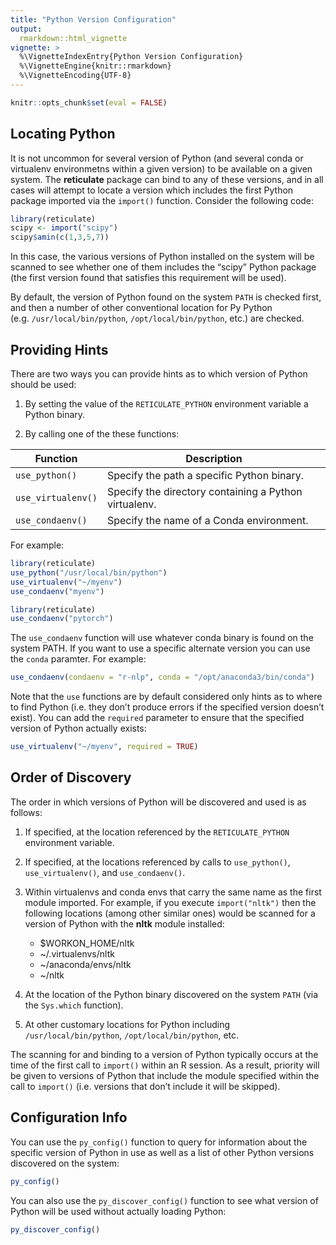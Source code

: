 ```yaml
---
title: "Python Version Configuration"
output: 
  rmarkdown::html_vignette
vignette: >
  %\VignetteIndexEntry{Python Version Configuration}
  %\VignetteEngine{knitr::rmarkdown}
  %\VignetteEncoding{UTF-8}
---
```




```r
knitr::opts_chunk$set(eval = FALSE)
```

## Locating Python

It is not uncommon for several version of Python (and several conda or virtualenv environmetns within a given version) to be available on a given system. The **reticulate** package can bind to any of these versions, and in all cases will attempt to locate a version which includes the first Python package imported via the `import()` function. Consider the following code:

```r
library(reticulate)
scipy <- import("scipy")
scipy$amin(c(1,3,5,7))
```

In this case, the various versions of Python installed on the system will be scanned to see whether one of them includes the "scipy" Python package (the first version found that satisfies this requirement will be used).

By default, the version of Python found on the system `PATH` is checked first, and then a number of other conventional location for Py Python (e.g. `/usr/local/bin/python`, `/opt/local/bin/python`, etc.) are checked.

## Providing Hints

There are two ways you can provide hints as to which version of Python should be used:

1. By setting the value of the `RETICULATE_PYTHON` environment variable a Python binary.

2. By calling one of the these functions:

  | Function  | Description | 
  |----------------|------------------------------------------------------------------|
  | `use_python()` | Specify the path a specific Python binary. | 
  | `use_virtualenv()` | Specify the directory containing a Python virtualenv. | 
  | `use_condaenv()` | Specify the name of a Conda environment. | 

For example:

```r
library(reticulate)
use_python("/usr/local/bin/python")
use_virtualenv("~/myenv")
use_condaenv("myenv")
```

```r
library(reticulate)
use_condaenv("pytorch")
```


The `use_condaenv` function will use whatever conda binary is found on the system PATH. If you want to use a specific alternate version you can use the `conda` paramter. For example:

```r
use_condaenv(condaenv = "r-nlp", conda = "/opt/anaconda3/bin/conda")
```

Note that the `use` functions are by default considered only hints as to where to find Python (i.e. they don't produce errors if the specified version doesn't exist). You can add the `required` parameter to ensure that the specified version of Python actually exists:

```r
use_virtualenv("~/myenv", required = TRUE)
```

## Order of Discovery

The order in which versions of Python will be discovered and used is as follows:

1.  If specified, at the location referenced by the `RETICULATE_PYTHON` environment variable.

2.  If specified, at the locations referenced by calls to `use_python()`, `use_virtualenv()`, and `use_condaenv()`.

3. Within virtualenvs and conda envs that carry the same name as the first module imported. For example, if you execute `import("nltk")` then the following locations (among other similar ones) would be scanned for a version of Python with the **nltk** module installed:

    - $WORKON_HOME/nltk
    - ~/.virtualenvs/nltk
    - ~/anaconda/envs/nltk
    - ~/nltk

4.  At the location of the Python binary discovered on the system `PATH` (via the `Sys.which` function).

5.  At other customary locations for Python including `/usr/local/bin/python`, `/opt/local/bin/python`, etc.

The scanning for and binding to a version of Python typically occurs at the time of the first call to `import()` within an R session. As a result, priority will be given to versions of Python that include the module specified within the call to `import()` (i.e. versions that don't include it will be skipped).

## Configuration Info

You can use the `py_config()` function to query for information about the specific version of Python in use as well as a list of other Python versions discovered on the system:

```r
py_config()
```

You can also use the `py_discover_config()` function to see what version of Python will be used without actually loading Python:

```r
py_discover_config()
```



